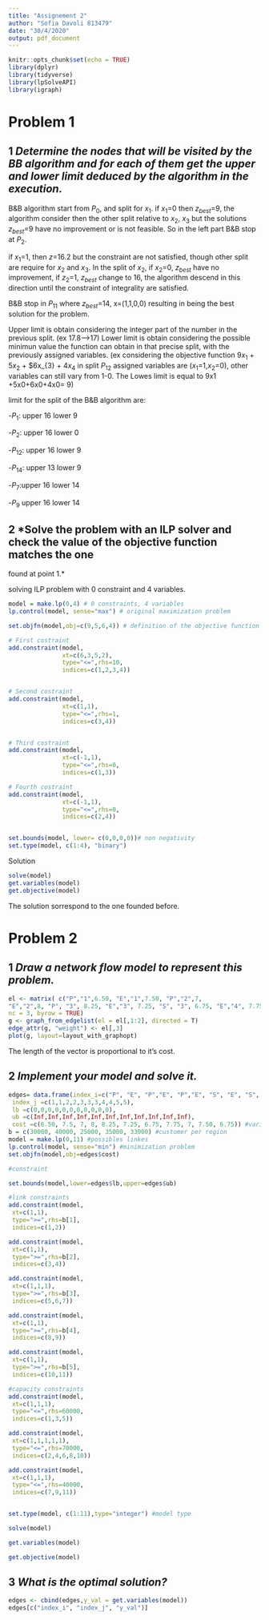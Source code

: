 ---
title: "Assignement 2"
author: "Sofia Davoli 813479"
date: "30/4/2020"
output: pdf_document
---

```{r setup, include=FALSE}
knitr::opts_chunk$set(echo = TRUE)
library(dplyr)
library(tidyverse)
library(lpSolveAPI)
library(igraph)
```

# Problem 1

## 1 *Determine the nodes that will be visited by the BB algorithm and for each of them get the upper and lower limit deduced by the algorithm in the execution.*

B&B algorithm start from $P_{0}$, and split for $x_{1}$. 
if $x_{1}$=0 then $z_{best}$=9, the algorithm consider then the other split relative to $x_{2}$, $x_{3}$ but the solutions $z_{best}$=9 have no improvement or is not feasible. So in the left part B&B stop at $P_{2}$.

if $x_{1}$=1, then $z$=16.2 but the constraint are not satisfied, though other split are require for $x_{2}$ and $x_{3}$. In the split of $x_{2}$, 
if $x_{2}$=0, $z_{best}$ have no improvement,
if $z_{2}$=1, $z_{best}$ change to 16, the algorithm descend in this direction until the constraint of integrality are satisfied. 

B&B stop in  $P_{11}$ where $z_{best}$=14, x=(1,1,0,0) resulting in being the best solution for the problem.




Upper limit is obtain considering the integer part of the number in the previous split. (ex 17.8-->17)
Lower limit is obtain considering the possible minimun value the function can obtain in that precise split, with the previously assigned variables. (ex  considering the objective function $9x_{1}$ + $5x_{2}$ + $6x_{3} + $4x_{4}$ in split $P_{12}$ assigned variables are ($x_{1}$=1,$x_{2}$=0), other variables can still vary from 1-0. The Lowes limit is equal to 9x1 +5x0+6x0+4x0= 9)

limit for the split of the B&B algorithm are:

-$P_{1}$: upper 16 lower 9

-$P_{2}$: upper 16 lower 0

-$P_{12}$: upper 16 lower 9

-$P_{14}$: upper 13 lower 9

-$P_{7}$:upper 16 lower 14

-$P_{9}$ upper 16  lower 14


## 2 *Solve the problem with an ILP solver and check the value of the objective function matches the one
found at point 1.*

solving ILP problem with 0 constraint and 4 variables.

```{r, results= 'hide'}
model = make.lp(0,4) # 0 constraints, 4 variables
lp.control(model, sense="max") # original maximization problem
```

```{r}
set.objfn(model,obj=c(9,5,6,4)) # definition of the objective function using profit coef

# First costraint
add.constraint(model,
               xt=c(6,3,5,2),
               type="<=",rhs=10,
               indices=c(1,2,3,4)) 


# Second costraint
add.constraint(model,
               xt=c(1,1),
               type="<=",rhs=1,
               indices=c(3,4))


# Third costraint
add.constraint(model,
               xt=c(-1,1),
               type="<=",rhs=0,
               indices=c(1,3))

# Fourth costraint
add.constraint(model,
               xt=c(-1,1),
               type="<=",rhs=0,
               indices=c(2,4))


set.bounds(model, lower= c(0,0,0,0))# non negativity
set.type(model, c(1:4), "binary")
```

Solution

```{r}
solve(model)
get.variables(model)
get.objective(model)
```
The solution sorrespond to the one founded before.



# Problem 2


## 1 *Draw a network flow model to represent this problem.*
```{r}
el <- matrix( c("P","1",6.50, "E","1",7.50, "P","2",7,
"E","2",8, "P", "3", 8.25, "E","3", 7.25, "S", "3", 6.75, "E","4", 7.75, "S", "4", 7, "E","5", 7.50, "S", "5", 6.75),
nc = 3, byrow = TRUE)
g <- graph_from_edgelist(el = el[,1:2], directed = T)
edge_attr(g, "weight") <- el[,3]
plot(g, layout=layout_with_graphopt)
```

The length of the vector is proportional to it's cost.


## 2 *Implement your model and solve it.*

```{r, results='hide'}
edges= data.frame(index_i=c("P", "E", "P","E", "P","E", "S", "E", "S", "E", "S"),
 index_j =c(1,1,2,2,3,3,3,4,4,5,5),
 lb =c(0,0,0,0,0,0,0,0,0,0,0),
 ub =c(Inf,Inf,Inf,Inf,Inf,Inf,Inf,Inf,Inf,Inf,Inf),
 cost =c(6.50, 7.5, 7, 8, 8.25, 7.25, 6.75, 7.75, 7, 7.50, 6.75)) #variables DF
b = c(30000, 40000, 25000, 35000, 33000) #customer per region
model = make.lp(0,11) #possibles linkes 
lp.control(model, sense="min") #minimization problem
set.objfn(model,obj=edges$cost)

#constraint

set.bounds(model,lower=edges$lb,upper=edges$ub)

#link constraints
add.constraint(model,
 xt=c(1,1),
 type=">=",rhs=b[1],
 indices=c(1,2))

add.constraint(model,
 xt=c(1,1),
 type=">=",rhs=b[2],
 indices=c(3,4))

add.constraint(model,
 xt=c(1,1,1),
 type=">=",rhs=b[3],
 indices=c(5,6,7))

add.constraint(model,
 xt=c(1,1),
 type=">=",rhs=b[4],
 indices=c(8,9))

add.constraint(model,
 xt=c(1,1),
 type=">=",rhs=b[5],
 indices=c(10,11))

#capacity constraints
add.constraint(model,
 xt=c(1,1,1),
 type="<=",rhs=60000,
 indices=c(1,3,5))

add.constraint(model,
 xt=c(1,1,1,1,1),
 type="<=",rhs=70000,
 indices=c(2,4,6,8,10))

add.constraint(model,
 xt=c(1,1,1),
 type="<=",rhs=40000,
 indices=c(7,9,11))


set.type(model, c(1:11),type="integer") #model type
```

```{r}
solve(model)
```
```{r}
get.variables(model)
```
```{r}
get.objective(model)
```

## 3 *What is the optimal solution?*

```{r}
edges <- cbind(edges,y_val = get.variables(model))
edges[c("index_i", "index_j", "y_val")]
```

